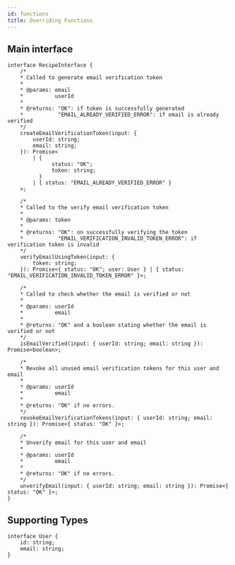 ```yaml
---
id: functions
title: Overriding Functions
---
```


## Main interface

```tsx
interface RecipeInterface {
    /* 
    * Called to generate email verification token
    * 
    * @params: email
    *          userId
    * 
    * @returns: "OK": if token is successfully generated
    *           "EMAIL_ALREADY_VERIFIED_ERROR": if email is already verified
    */
    createEmailVerificationToken(input: {
        userId: string;
        email: string;
    }): Promise<
        | {
              status: "OK";
              token: string;
          }
        | { status: "EMAIL_ALREADY_VERIFIED_ERROR" }
    >;

    /* 
    * Called to the verify email verification token
    * 
    * @params: token
    * 
    * @returns: "OK": on successfully verifying the token
    *           "EMAIL_VERIFICATION_INVALID_TOKEN_ERROR": if verification token is invalid
    */
    verifyEmailUsingToken(input: {
        token: string;
    }): Promise<{ status: "OK"; user: User } | { status: "EMAIL_VERIFICATION_INVALID_TOKEN_ERROR" }>;

    /* 
    * Called to check whether the email is verified or not
    * 
    * @params: userId
    *          email
    * 
    * @returns: "OK" and a boolean stating whether the email is verified or not
    */
    isEmailVerified(input: { userId: string; email: string }): Promise<boolean>;

    /* 
    * Revoke all unused email verification tokens for this user and email
    * 
    * @params: userId
    *          email
    * 
    * @returns: "OK" if no errors.
    */
    revokeEmailVerificationTokens(input: { userId: string; email: string }): Promise<{ status: "OK" }>;

    /* 
    * Unverify email for this user and email
    * 
    * @params: userId
    *          email
    * 
    * @returns: "OK" if no errors.
    */
    unverifyEmail(input: { userId: string; email: string }): Promise<{ status: "OK" }>;
}
```

## Supporting Types
```tsx
interface User {
    id: string;
    email: string;
}
```